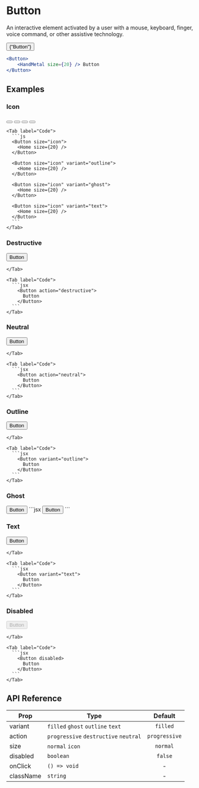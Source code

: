 
# Button

An interactive element activated by a user with a mouse, keyboard, finger, voice command, or other assistive technology.

<ComponentPreview>
    <Container
        paddingVer="md"
        gap="sm"
        justify="space-evenly"
        align="center"
        direction="row"
        style={{ width: "100%" }}
    >
        <Button>
            <HandMetal size={20} /> {"Button"}
        </Button>
    </Container>
</ComponentPreview>

```jsx copy
<Button>
    <HandMetal size={20} /> Button
</Button>
```

## Examples

### Icon

  <TabGroup>
    <Tab label="Preview">
      <Container paddingVer="md" gap="sm" justify="space-evenly" align="center" direction="row" style={{minHeight: "5rem"}}>
        <Button size="icon"><Home size={20} /></Button>
        <Button size="icon" variant="outline"><Home size={20} /></Button>
        <Button size="icon" variant="ghost"><Home size={20} /></Button>
        <Button size="icon" variant="text"><Home size={20} /></Button>
      </Container>
    </Tab>

    <Tab label="Code">
      ```js
      <Button size="icon">
        <Home size={20} />
      </Button>

      <Button size="icon" variant="outline">
        <Home size={20} />
      </Button>

      <Button size="icon" variant="ghost">
        <Home size={20} />
      </Button>

      <Button size="icon" variant="text">
        <Home size={20} />
      </Button>
      ```
    </Tab>

  </TabGroup>

### Destructive

  <TabGroup>
    <Tab label="Preview">
      <Container paddingVer="md" gap="sm" justify="space-evenly" align="center" direction="row" style={{minHeight: "5rem"}}>
        <Button action="destructive"> Button </Button>
      </Container>

    </Tab>

    <Tab label="Code">
      ```jsx
        <Button action="destructive">
          Button
        </Button>
      ```
    </Tab>

  </TabGroup>

### Neutral

  <TabGroup>
    <Tab label="Preview">
      <Container paddingVer="md" gap="sm" justify="space-evenly" align="center" direction="row" style={{minHeight: "5rem"}}>
        <Button action="neutral"> Button </Button>
      </Container>

    </Tab>

    <Tab label="Code">
      ```jsx
        <Button action="neutral">
          Button
        </Button>
      ```
    </Tab>

  </TabGroup>

### Outline

  <TabGroup>
    <Tab label="Preview">
      <Container paddingVer="md" gap="sm" justify="space-evenly" align="center" direction="row" style={{minHeight: "5rem"}}>
        <Button variant="outline"> Button </Button>
      </Container>

    </Tab>

    <Tab label="Code">
      ```jsx
        <Button variant="outline">
          Button
        </Button>
      ```
    </Tab>

  </TabGroup>

### Ghost 

<TabGroup>
  <Tab label="Preview">
    <Container paddingVer="md" gap="sm" justify="space-evenly" align="center" direction="row" style={{minHeight: "5rem"}}>
      <Button variant="ghost">
        Button
      </Button>
    </Container>

  </Tab>

<Tab label="Code">
    ```jsx
    <Button variant="ghost">
      Button
    </Button>
    ```
</Tab>

</TabGroup>

### Text

  <TabGroup>
    <Tab label="Preview">
      <Container paddingVer="md" gap="sm" justify="space-evenly" align="center" direction="row" style={{minHeight: "5rem"}}>
        <Button variant="text"> Button </Button>
      </Container>

    </Tab>

    <Tab label="Code">
      ```jsx
        <Button variant="text">
          Button
        </Button>
      ```
    </Tab>

  </TabGroup>

### Disabled

  <TabGroup>
    <Tab label="Preview">
      <Container paddingVer="md" gap="sm" justify="space-evenly" align="center" direction="row" style={{minHeight: "5rem"}}>
        <Button disabled> Button </Button>
      </Container>

    </Tab>

    <Tab label="Code">
      ```jsx
        <Button disabled>
          Button
        </Button>
      ```
    </Tab>

  </TabGroup>

## API Reference

| Prop                   | Type                                  |    Default    |
| ---------------------- | ------------------------------------- | :-----------: |
| <Prop>variant</Prop>   | `filled` `ghost` `outline` `text`     |   `filled`    |
| <Prop>action</Prop>    | `progressive` `destructive` `neutral` | `progressive` |
| <Prop>size</Prop>      | `normal` `icon`                       |   `normal`    |
| <Prop>disabled</Prop>  | `boolean`                             |    `false`    |
| <Prop>onClick</Prop>   | `() => void`                          |       -       |
| <Prop>className</Prop> | `string`                              |       -       |
